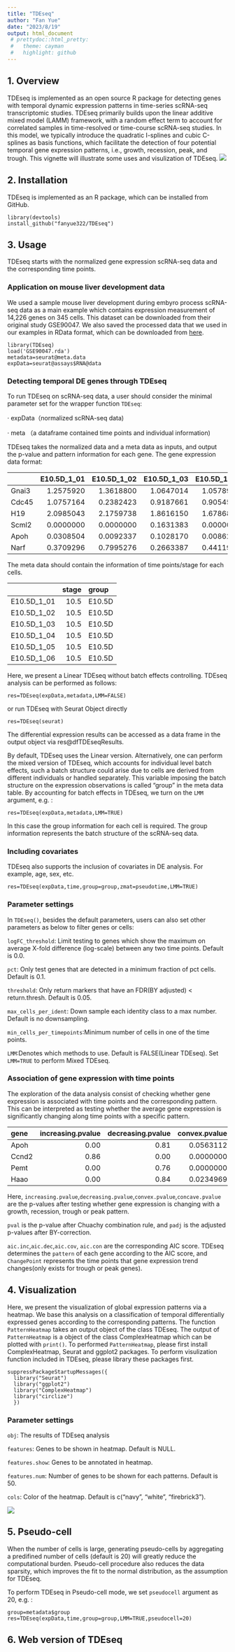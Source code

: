 ```yaml
---
title: "TDEseq"
author: "Fan Yue"
date: "2023/8/19"
output: html_document
 # prettydoc::html_pretty:
 #   theme: cayman
 #   highlight: github
---
```


## 1. Overview
TDEseq is implemented as an open source R package for detecting genes with temporal dynamic expression patterns in time-series scRNA-seq transcriptomic studies. TDEseq primarily builds upon the linear additive mixed model (LAMM) framework, with a random effect term to account for correlated samples in time-resolved or time-course scRNA-seq studies. In this model, we typically introduce the quadratic I-splines and cubic C-splines as basis functions, which facilitate the detection of four potential temporal gene expression patterns, i.e., growth, recession, peak, and trough. This vignette will illustrate some uses and visulization of TDEseq.
![](workflow_web.png)


## 2. Installation
TDEseq is implemented as an R package, which can be installed from GitHub.
```
library(devtools)
install_github("fanyue322/TDEseq")
```

## 3. Usage
TDEseq starts with the normalized gene expression scRNA-seq data and the corresponding time points. 

### Application on mouse liver development data
We used a sample mouse liver development during embyro process scRNA-seq data as a main example which contains expression measurement of 14,226 genes on 345 cells. This dataset can be downloaded from their original study GSE90047. We also saved the processed data that we used in our examples in RData format, which can be downloaded from [here]( https://drive.google.com/file/d/1354UjYPgx492l8rxjPvW8UB0LRPjD0tR/view?usp=sharing).
```
library(TDEseq)
load('GSE90047.rda')
metadata=seurat@meta.data
expData=seurat@assays$RNA@data
```
### Detecting temporal DE genes through TDEseq
To run TDEseq on scRNA-seq data, a user should consider the minimal parameter set for the wrapper function `TDEseq`:

· expData（normalized scRNA-seq data)

· meta （a dataframe contained time points and individual information)

TDEseq takes the normalized data and a meta data as inputs, and output the p-value and pattern information for each gene.
The gene expression data format:

|      | E10.5D_1_01| E10.5D_1_02| E10.5D_1_03| E10.5D_1_04| E10.5D_1_05| E10.5D_1_06|
|:-----|-----------:|-----------:|-----------:|-----------:|-----------:|-----------:|
|Gnai3 |   1.2575920|   1.3618800|   1.0647014|   1.0578996|   1.4092147|   1.1380617|
|Cdc45 |   1.0757164|   0.2382423|   0.9187661|   0.9054553|   0.3632458|   0.7534112|
|H19   |   2.0985043|   2.1759738|   1.8616150|   1.6786874|   1.5646516|   1.6727125|
|Scml2 |   0.0000000|   0.0000000|   0.1631383|   0.0000000|   0.0000000|   0.2138798|
|Apoh  |   0.0308504|   0.0092337|   0.1028170|   0.0086277|   0.0351299|   0.0252298|
|Narf  |   0.3709296|   0.7995276|   0.2663387|   0.4411944|   0.2089655|   0.0000000|

The meta data should contain the information of time points/stage for each cells.

|            | stage|group  |
|:-----------|-----:|:------|
|E10.5D_1_01 |  10.5|E10.5D |
|E10.5D_1_02 |  10.5|E10.5D |
|E10.5D_1_03 |  10.5|E10.5D |
|E10.5D_1_04 |  10.5|E10.5D |
|E10.5D_1_05 |  10.5|E10.5D |
|E10.5D_1_06 |  10.5|E10.5D |

Here, we present a Linear TDEseq without batch effects controlling. TDEseq analysis can be performed as follows:
```
res=TDEseq(expData,metadata,LMM=FALSE)
```
or run TDEseq with Seurat Object directly
```
res=TDEseq(seurat)
```
The differential expression results can be accessed as a data frame in the output object via res@dfTDEseqResults. 

By default, TDEseq uses the Linear version. Alternatively, one can perform the mixed version of TDEseq, which accounts for individual level batch effects, such a batch structure could arise due to cells are derived from different individuals or handled separately. This variable imposing the batch structure on the expression observations is called "group" in the meta data table. By accounting for batch effects in TDEseq, we turn on the `LMM` argument, e.g. : 
```
res=TDEseq(expData,metadata,LMM=TRUE)
```
In this case the group information for each cell is required. The group information represents the batch structure of the scRNA-seq data. 

### Including covariates
TDEseq also supports the inclusion of covariates in DE analysis. For example, age, sex, etc.
```
res=TDEseq(expData,time,group=group,zmat=pseudotime,LMM=TRUE)
```

### Parameter settings
In `TDEseq()`, besides the default parameters, users can also set other parameters as below to filter genes or cells:

`logFC_threshold`: Limit testing to genes which show the maximum on average X-fold difference (log-scale) between any two time points. Default is 0.0.

`pct`: Only test genes that are detected in a minimum fraction of pct cells. Default is 0.1.

`threshold`: Only return markers that have an FDR(BY adjusted) < return.thresh. Default is 0.05.

`max_cells_per_ident`: Down sample each identity class to a max number. Default is no downsampling. 

`min_cells_per_timepoints`:Minimum number of cells in one of the time points. 

`LMM`:Denotes which methods to use. Default is FALSE(Linear TDEseq). Set `LMM=TRUE` to perform Mixed TDEseq.

### Association of gene expression with time points
The exploration of the data analysis consist of checking whether gene expression is associated with time points and the corresponding pattern. This can be interpreted as testing whether the average gene expression is significantly changing along time points with a specific pattern.

|gene  | increasing.pvalue| decreasing.pvalue| convex.pvalue| concave.pvalue| pval| padj|    aic.inc|   aic.dec|   aic.cov|  aic.con|SignificantDE |pattern   | ChangePoint|
|:-----|-----------------:|-----------------:|-------------:|--------------:|----:|----:|----------:|---------:|---------:|--------:|:-------------|:---------|-----------:|
|Apoh  |              0.00|              0.81|     0.0563112|      0.6699999|    0|    0|  518.56329| 1211.3285|  529.5136| 533.9445|Yes           |Growth    |          NA|
|Ccnd2 |              0.86|              0.00|     0.0000000|      0.7599999|    0|    0|  618.50895|  357.5597|  363.9423| 409.1350|Yes           |Recession |          NA|
|Pemt  |              0.00|              0.76|     0.0000000|      0.7100000|    0|    0| -202.52977|  570.8639| -200.4116| 431.1143|Yes           |Growth    |          NA|
|Haao  |              0.00|              0.84|     0.0234969|      0.0252611|    0|    0|   94.26462|  462.7439|  122.3448| 122.6517|Yes           |Growth    |          NA|

Here, `increasing.pvalue`,`decreasing.pvalue`,`convex.pvalue`,`concave.pvalue` are the p-values after testing whether gene expression is changing with a growth, recession, trough or peak pattern. 

`pval` is the p-value after Chuachy combination rule, and `padj` is the adjusted p-values after BY-correction. 

`aic.inc`,`aic.dec`,`aic.cov`, `aic.con` are the corresponding AIC score. TDEseq determines the `pattern` of each gene according to the AIC score, and `ChangePoint` represents the time points that gene expression trend changes(only exists for trough or peak genes).

## 4. Visualization
Here, we present the visualization of global expression patterns via a heatmap. We base this analysis on a classification of temporal differentially expressed genes according to the corresponding patterns. The function `PatternHeatmap` takes an output object of the class TDEseq. The output of `PatternHeatmap` is a object of the class ComplexHeatmap which can be plotted with `print()`. To performed `PatternHeatmap`, please first install ComplexHeatmap, Seurat and ggplot2 packages. 
To perform visulization function included in TDEseq, please library these packages first.
```
suppressPackageStartupMessages({
  library("Seurat")
  library("ggplot2")
  library("ComplexHeatmap")
  library("circlize")
  })
```
### Parameter settings

`obj`: The results of TDEseq analysis

`features`: Genes to be shown in heatmap. Default is NULL.

`features.show`: Genes to be annotated in heatmap.

`features.num`: Number of genes to be shown for each patterns. Default is 50.

`cols`: Color of the heatmap. Default is c("navy", "white", "firebrick3").

![](PatternHeatmap_example.png)

## 5. Pseudo-cell  
When the number of cells is large, generating pseudo-cells by aggregating a predifined number of cells (default is 20) will greatly reduce the computational burden. Pseudo-cell procedure also reduces the data sparsity, which improves the fit to the normal distribution, as the assumption for TDEseq. 

To perform TDEseq in Pseudo-cell mode,  we set `pseudocell` argument as 20, e.g. : 
```
group=metadata$group
res=TDEseq(expData,time,group=group,LMM=TRUE,pseudocell=20)
```

## 6. Web version of TDEseq





